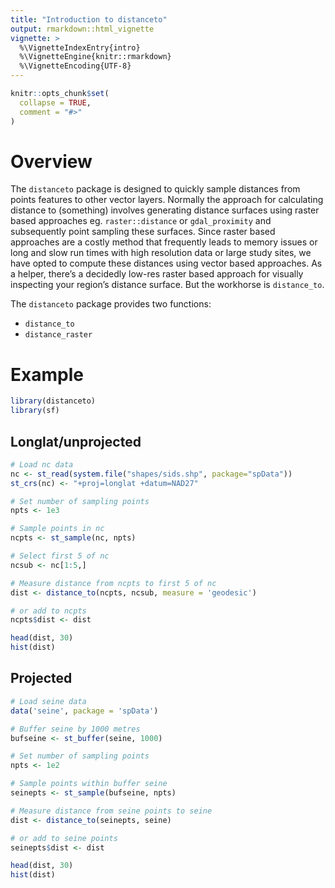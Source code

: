 ```yaml
---
title: "Introduction to distanceto"
output: rmarkdown::html_vignette
vignette: >
  %\VignetteIndexEntry{intro}
  %\VignetteEngine{knitr::rmarkdown}
  %\VignetteEncoding{UTF-8}
---
```


```r
knitr::opts_chunk$set(
  collapse = TRUE,
  comment = "#>"
)
```


# Overview

The `distanceto` package is designed to quickly sample distances from points
features to other vector layers. Normally the approach for calculating distance
to (something) involves generating distance surfaces using raster based approaches
eg. `raster::distance` or `gdal_proximity` and subsequently point sampling these
surfaces. Since raster based approaches are a costly method that frequently leads
to memory issues or long and slow run times with high resolution data or large
study sites, we have opted to compute these distances using vector based
approaches. As a helper, there's a decidedly low-res raster based approach for
visually inspecting your region's distance surface. But the workhorse is
`distance_to`.


The `distanceto` package provides two functions:

* `distance_to`
* `distance_raster`


# Example

```r
library(distanceto)
library(sf)
```


## Longlat/unprojected
```r
# Load nc data
nc <- st_read(system.file("shapes/sids.shp", package="spData"))
st_crs(nc) <- "+proj=longlat +datum=NAD27"

# Set number of sampling points
npts <- 1e3

# Sample points in nc
ncpts <- st_sample(nc, npts)

# Select first 5 of nc
ncsub <- nc[1:5,]

# Measure distance from ncpts to first 5 of nc
dist <- distance_to(ncpts, ncsub, measure = 'geodesic')

# or add to ncpts
ncpts$dist <- dist

head(dist, 30)
hist(dist)
```


## Projected

```r
# Load seine data
data('seine', package = 'spData')

# Buffer seine by 1000 metres
bufseine <- st_buffer(seine, 1000)

# Set number of sampling points
npts <- 1e2

# Sample points within buffer seine
seinepts <- st_sample(bufseine, npts)

# Measure distance from seine points to seine
dist <- distance_to(seinepts, seine)

# or add to seine points
seinepts$dist <- dist

head(dist, 30)
hist(dist)
```
